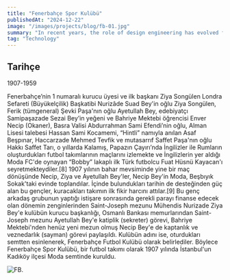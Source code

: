```yaml
---
title: "Fenerbahçe Spor Kulübü"
publishedAt: "2024-12-22"
image: "/images/projects/blog/fb-01.jpg"
summary: "In recent years, the role of design engineering has evolved from a specialized niche to a critical component in the development of innovative products and solutions."
tag: "Technology"
---
```


 
## Tarihçe

1907-1959

Fenerbahçe’nin 1 numaralı kurucu üyesi ve ilk başkanı Ziya Songülen
Londra Sefareti (Büyükelçilik) Başkatibi Nurizâde Suad Bey'in oğlu Ziya Songülen, Ferik (tümgeneral) Şevki Paşa'nın oğlu Ayetullah Bey, edebiyatçı Samipaşazade Sezai Bey’in yeğeni ve Bahriye Mektebi öğrencisi Enver Necip (Okaner), Basra Valisi Abdurrahman Sami Efendi’nin oğlu, Alman Lisesi talebesi Hassan Sami Kocamemi, “Hintli” namıyla anılan Asaf Beşpınar, Haccarzade Mehmed Tevfik ve mutasarrıf Saffet Paşa'nın oğlu Hakkı Saffet Tarı, o yıllarda Kalamış, Papazın Çayırı’nda İngilizler ile Rumların oluşturdukları futbol takımlarının maçlarını izlemekte ve İngilizlerin yer aldığı Moda FC'de oynayan “Bobby” lakaplı ilk Türk futbolcu Fuat Hüsnü Kayacan'ı seyretmekteydiler.[8] 1907 yılının bahar mevsiminde yine bir maç dönüşünde Necip, Ziya ve Ayetullah Bey'ler, Necip Bey'in Moda, Beşbıyık Sokak'taki evinde toplandılar. İçinde bulundukları tarihin de desteğinden güç alan bu gençler, kuracakları takımın ilk fikir harcını attılar.[9] Bu genç arkadaş grubunun yaptığı istişare sonrasında gerekli parayı finanse edecek olan dönemin zenginlerinden Saint-Joseph mezunu Mühendis Nurizade Ziya Bey'e kulübün kurucu başkanlığı, Osmanlı Bankası memurlarından Saint-Joseph mezunu Ayetullah Bey'e katiplik (sekreter) görevi, Bahriye Mektebi'nden henüz yeni mezun olmuş Necip Bey'e de kaptanlık ve veznedarlık (sayman) görevi paylaşıldı. Kulübün adını ise, oturdukları semtten esinlenerek, Fenerbahçe Futbol Kulübü olarak belirlediler. Böylece Fenerbahçe Spor Kulübü, bir futbol takımı olarak 1907 yılında İstanbul'un Kadıköy ilçesi Moda semtinde kuruldu.

![FB.](/images/projects/blog/fb-02.jpg)
